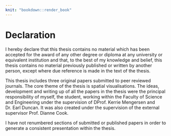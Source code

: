 ```yaml
---
knit: "bookdown::render_book"
---
```


# Declaration {-}

\emph{(Thesis including published works declaration)}

I hereby declare that this thesis contains no material which has been accepted for the award of any other degree or diploma at any university or equivalent institution and that, to the best of my knowledge and belief, this thesis contains no material previously published or written by another person, except where due reference is made in the text of the thesis. 

This thesis includes three original papers submitted to peer reviewed journals. The core theme of the thesis is spatial visualisations. The ideas, development and writing up of all the papers in the thesis were the principal responsibility of myself, the student, working within the Faculty of Science and Engineering under the supervision of DProf. Kerrie Mengersen and Dr. Earl Duncan. It was also created under the supervision of the external supervisor Prof. Dianne Cook.


I have not renumbered sections of submitted or published papers in order to generate a consistent presentation within the thesis.
